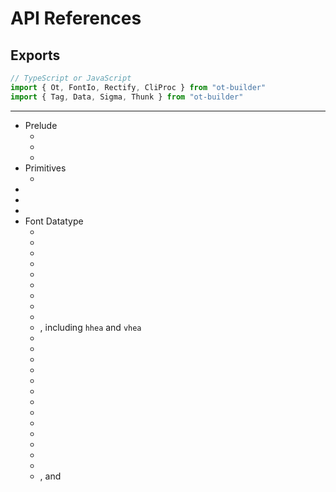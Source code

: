 
# API References

## Exports

```typescript
// TypeScript or JavaScript
import { Ot, FontIo, Rectify, CliProc } from "ot-builder"
import { Tag, Data, Sigma, Thunk } from "ot-builder"
```

<hr/>

* Prelude
    * <R s={Data}/>
    * <R s={Sigma}/>
    * <R s={Thunk}/>
* Primitives
    * <R s={Tag}/>
* <R s={FontIo}/>
* <R s={Rectify}/>
* <R s={CliProc}/>
* Font Datatype
    * <R s={Ot.Sfnt}/>
    * <R s={Ot.Font}/>
    * <R s={Ot.Var}/>
    * <R s={Ot.Glyph}/>
    * <R s={Ot.Head}/>
    * <R s={Ot.Fvar}/>
    * <R s={Ot.Maxp}/>
    * <R s={Ot.Post}/>
    * <R s={Ot.Os2}/>
    * <R s={Ot.MetricHead}/>, including <code>hhea</code> and <code>vhea</code>
    * <R s={Ot.Avar}/>
    * <R s={Ot.Gasp}/>
    * <R s={Ot.Vdmx}/>
    * <R s={Ot.Cff}/>
    * <R s={Ot.Fpgm}/>
    * <R s={Ot.Prep}/>
    * <R s={Ot.Cvt}/>
    * <R s={Ot.Cmap}/>
    * <R s={Ot.Name}/>
    * <R s={Ot.Stat}/>
    * <R s={Ot.Meta}/>
    * <R s={Ot.Gdef}/>
    * <R s={Ot.Base}/>
    * <R s={Ot.GsubGpos}/>, <R s={Ot.Gsub}/> and <R s={Ot.Gpos}/>
